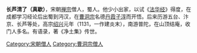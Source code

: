 '''长芦清了（真歇）'''，宋朝[[禅宗|禅宗]]僧人，蜀人。他少小出家，以试《[[法华经|法华经]]》得度，在成都学习经论后出蜀到沔汉，在[[曹洞宗|曹洞宗]]名德[[丹霞子淳|丹霞子淳]]而开悟。后来历游五台、汴京、长芦等处，高宗[[紹興_(南宋)|绍兴]]元年（1131，一作建炎末），南游普陀，在山顶结庵，收门人多名。有语录，著《净土集》传世。

[[Category:宋朝僧人|Category:宋朝僧人]]
[[Category:曹洞宗僧人|Category:曹洞宗僧人]]